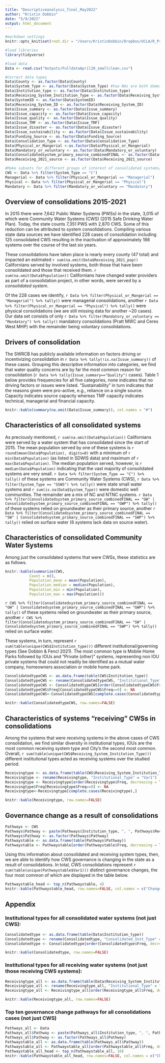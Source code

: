 ```yaml
---
title: "Descriptiveanalysis_final_May2022"
author: "Kristin Dobbin"
date: "5/9/2022"
output: html_document
---
```


```r
#markdown settings
knitr::opts_knit$set(root.dir = "/Users/KristinDobbin/Dropbox/UCLA/R_Projects_UCLA/Consolidations", warning=FALSE, message=FALSE, include=FALSE)
```

```r
#load libraries
library(tidyverse)

#load data
Data <- read.csv("Outputs/FulldataApril20_smallclean.csv")

#Correct data types
Data$County <- as.factor(Data$County)
Data$System_Type <- as.factor(Data$System_Type) #two NAs are both domestic well communities
Data$Institution_type <- as.factor(Data$Institution_type)
Data$Receiving_System_Institution_Type <- as.factor(Data$Receiving_System_Institution_Type)
Data$SystemID <- as.factor(Data$SystemID)
Data$Receiving_System_ID <- as.factor(Data$Receiving_System_ID)
Data$Issue_summary <- as.factor(Data$Issue_summary)
Data$Issue_capacity <- as.factor(Data$Issue_capacity)
Data$Issue_quality <- as.factor(Data$Issue_quality)
Data$Issue_TMF <- as.factor(Data$Issue_TMF)
Data$Issue_disaster <- as.factor(Data$Issue_disaster)
Data$Issue_sustainability <- as.factor(Data$Issue_sustainability)
Data$Funding_Source <- as.factor(Data$Funding_Source)
Data$Consolidation_Type <- as.factor(Data$Consolidation_Type)
Data$Physical_or_Mangerial <-as.factor(Data$Physical_or_Mangerial)
Data$Mandatory_or_voluntary <- as.factor(Data$Mandatory_or_voluntary)
Data$Consolidatedsystem_primary_source_combinedFINAL <- as.factor(Data$Consolidatedsystem_primary_source_combinedFINAL)
Data$Receiving_2021_source <- as.factor(Data$Receiving_2021_source)

#Make subsets for different groups of interest of consolidated systems/types
CWS <- Data %>% filter(System_Type == "C")
Managerial <- Data %>% filter(Physical_or_Mangerial == "Managerial")
Physical <- Data %>% filter(Physical_or_Mangerial == "Physical")
Mandatory <- Data %>% filter(Mandatory_or_voluntary == "Mandatory")
```

## Overview of consolidations 2015-2021

In 2015 there were 7,642 Public Water Systems (PWSs) in the state, 3,015 of which were Community Water Systems (CWS) (2015 Safe Drinking Water Plan). Today, the state counts 7,351 PWS with 2,870 CWS. Some of this reduction can be attributed to system consolidations. Compiling various state data sources we have identified 228 cases of consolidation including 125 consolidated CWS resulting in the inactivation of approximately 188 systems over the course of the last six years.  

These consolidations have taken place is nearly every county (47 total) and impacted an estimated `r sum(na.omit(Data$Receiving_2021_pop))` Californians served by involved systems, both those that have been consolidated and those that received them. `r sum(na.omit(Data$Population))` Californians have changed water providers as part of a consolidation project, in other words, were served by a *consolidated* system. 

Of the 228 cases we identify, `r Data %>% filter(Physical_or_Mangerial == "Managerial") %>% tally()` were managerial consolidations, another `r Data %>% filter(Physical_or_Mangerial == "Physical") %>% tally()` were physical consolidations (we are still missing data for another ~20 cases). Our data set consists of only `r Data %>% filter(Mandatory_or_voluntary == "Mandatory") %>% tally()` mandatory consolidations (Pratt MWC and Ceres West MHP) with the remainder being voluntary consolidations.  

## Drivers of consolidation

The SWRCB has publicly available information on factors driving or incentivizing consolidation in `r Data %>% tally(!is.na(Issue_summary))` of these cases. Grouping this descriptive information into categories, we find that water quality concerns are by far the most common reason for consolidation (`r Data %>% tally(Issue_summary=="Quality")` cases). Table 1 below provides frequencies for all five categories, none indicates that no driving factors or issues were listed. "Sustainability" in turn indicates that the reasons given were pro-active, e.g., reliance on a single source. Capacity indicates source capacity whereas TMF capacity indicates technical, managerial and financial capacity.

```r
knitr::kable(summary(na.omit(Data$Issue_summary)), col.names = "#")
```

## Characteristics of all consolidated systems

As preciously mentioned, `r sum(na.omit(Data$Population))` Californians were served by a water system that has consolidated since the start of 2015. The mean population served by one of these systems is `r round(mean(Data$Population), digits=0)` with a minimum of `r min(Data$Population)` (as listed in SDWIS data) and maximum of `r max(Data$Population)`. The median population served,  however, is `r median(Data$Population)` indicating that the vast majority of consolidated systems are very small. `r Data %>% filter(System_Type == "C") %>% tally()` of these systems are Community Water Systems (CWS), `r Data %>% filter(System_Type == "SSWS") %>% tally()` were state small water systems and `r sum(is.na(Data$System_Type))` were domestic well communities. The remainder are a mix of NC and NTNC systems. `r Data %>% filter(Consolidatedsystem_primary_source_combinedFINAL == "GW" | Consolidatedsystem_primary_source_combinedFINAL == "GWP") %>% tally()` of these systems relied on groundwater as their primary source, another `r Data %>% filter(Consolidatedsystem_primary_source_combinedFINAL == "SW" | Consolidatedsystem_primary_source_combinedFINAL == "SWP") %>% tally()` relied on surface water (6 systems lack data on source water). 

## Characteristics of consolidated Community Water Systems

Among just the consolidated systems that were CWSs, these statistics are as follows. 

```r
knitr::kable(summarize(CWS,
           Count = n(),
           Population_mean = mean(Population),
           Population_median = median(Population),
           Population_min = min(Population),
           Population_max = max(Population)))
```

`r CWS %>% filter(Consolidatedsystem_primary_source_combinedFINAL == "GW" | Consolidatedsystem_primary_source_combinedFINAL == "GWP") %>% tally()` of these systems relied on groundwater as their primary source, another `r CWS %>% filter(Consolidatedsystem_primary_source_combinedFINAL == "SW" | Consolidatedsystem_primary_source_combinedFINAL == "SWP") %>% tally()` relied on surface water.   

These systems, in turn, represent `r sum(table(unique(CWS$Institution_type)))` different institutional/governing types (See Dobbin & Fencl 2021). The most common type is Mobile Home Parks followed by IOUs and "Private (other)" systems, representing non IOU private systems that could not readily be identified as a mutual water company, homeowners association or mobile home park.

```r
ConsolidatedtypeCWS <- as.data.frame(table(CWS$Institution_type))
ConsolidatedtypeCWS <- rename(ConsolidatedtypeCWS, "Institutional_Type" = "Var1")
ConsolidatedtypeCWS <- ConsolidatedtypeCWS[order(ConsolidatedtypeCWS$Freq, decreasing = TRUE),] 
ConsolidatedtypeCWS$Freq[ConsolidatedtypeCWS$Freq==0] <- NA
ConsolidatedtypeCWS<-ConsolidatedtypeCWS[complete.cases(ConsolidatedtypeCWS),]

knitr::kable(ConsolidatedtypeCWS, row.names=FALSE)
```

## Characteristics of systems "receiving" CWSs in consolidations

Among the systems that were receiving systems in the above cases of CWS consolidation, we find similar diversity in institutional types, IOUs are the most common receiving system type and City's the second most common. Overall, `r sum(table(unique(CWS$Receiving_System_Institution_Type)))` different institutional types acted as receiving systems over the studied period. 

```r
Receivingtype <- as.data.frame(table(CWS$Receiving_System_Institution_Type))
Receivingtype <- rename(Receivingtype, "Institutional_Type" = "Var1")
Receivingtype <- Receivingtype[order(Receivingtype$Freq, decreasing = TRUE),] 
Receivingtype$Freq[Receivingtype$Freq==0] <- NA
Receivingtype<-Receivingtype[complete.cases(Receivingtype),]

knitr::kable(Receivingtype, row.names=FALSE)
```

## Governance change as a result of consolidations

```r
Pathways <- CWS
Pathways$Pathway <- paste(Pathways$Institution_type, ", ", Pathways$Receiving_System_Institution_Type)
Pathways$Pathway <- as.factor(Pathways$Pathway)
Pathwaystable <- as.data.frame(table(Pathways$Pathway))
Pathwaystable <- Pathwaystable[order(Pathwaystable$Freq, decreasing = TRUE),]
```

Using this information about consolidated and receiving system types, then, we are able to identify how CWS governance is changing in the state as a result of consolidations. In total, CWS consolidations represent `r sum(table(unique(Pathwaystable$Var1)))` distinct governance changes, the four most common of which are displayed in the table below. 

```r
Pathwaystable_head <- top_n(Pathwaystable, 4)
knitr::kable(Pathwaystable_head, row.names=FALSE, col.names = c("Change from, to", "#"))
```

## Appendix

### Institutional types for all consolidated water systems (not just CWS):

```r
Consolidatedtype <- as.data.frame(table(Data$Institution_type))
Consolidatedtype <- rename(Consolidatedtype, "Consolidated_Inst_Type" = "Var1")
Consolidatedtype <- Consolidatedtype[order(Consolidatedtype$Freq, decreasing = TRUE),] 

knitr::kable(Consolidatedtype, row.names=FALSE)
```

### Institutional types for all receiving water systems (not just those receiving CWS systems):

```r
Receivingtype_all <- as.data.frame(table(Data$Receiving_System_Institution_Type))
Receivingtype_all <- rename(Receivingtype_all, "Institutional_Type" = "Var1")
Receivingtype_all <- Receivingtype_all[order(Receivingtype_all$Freq, decreasing = TRUE),] 

knitr::kable(Receivingtype_all, row.names=FALSE)
```

### Top ten governance change pathways for all consolidations cases (not just CWS)

```r
Pathways_all <- Data
Pathways_all$Pathway <- paste(Pathways_all$Institution_type, ", ", Pathways_all$Receiving_System_Institution_Type)
Pathways_all$Pathway <- as.factor(Pathways_all$Pathway)
Pathwaystable_all <- as.data.frame(table(Pathways_all$Pathway))
Pathwaystable_all <- Pathwaystable_all[order(Pathwaystable_all$Freq, decreasing = TRUE),]
Pathwaystable_all_head <- top_n(Pathwaystable_all, 10)
knitr::kable(Pathwaystable_all_head, row.names=FALSE, col.names = c("Change from, to", "#"))
```

